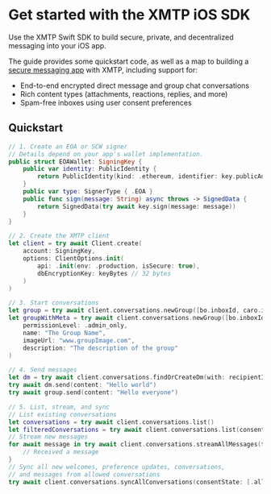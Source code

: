 
<AutoBreadcrumb />

# Get started with the XMTP iOS SDK

Use the XMTP Swift SDK to build secure, private, and decentralized messaging into your iOS app.

The guide provides some quickstart code, as well as a map to building a [secure messaging app](/protocol/security) with XMTP, including support for:

- End-to-end encrypted direct message and group chat conversations
- Rich content types (attachments, reactions, replies, and more)
- Spam-free inboxes using user consent preferences

## Quickstart

```swift [Swift]
// 1. Create an EOA or SCW signer
// Details depend on your app's wallet implementation.
public struct EOAWallet: SigningKey {
    public var identity: PublicIdentity {
        return PublicIdentity(kind: .ethereum, identifier: key.publicAddress)
    }
    public var type: SignerType { .EOA }
    public func sign(message: String) async throws -> SignedData {
        return SignedData(try await key.sign(message: message))
    }
}

// 2. Create the XMTP client
let client = try await Client.create(
    account: SigningKey,
    options: ClientOptions.init(
        api: .init(env: .production, isSecure: true),
        dbEncryptionKey: keyBytes // 32 bytes
    )
)

// 3. Start conversations
let group = try await client.conversations.newGroup([bo.inboxId, caro.inboxId])
let groupWithMeta = try await client.conversations.newGroup([bo.inboxId, caro.inboxId],
    permissionLevel: .admin_only,
    name: "The Group Name",
    imageUrl: "www.groupImage.com",
    description: "The description of the group"
)

// 4. Send messages
let dm = try await client.conversations.findOrCreateDm(with: recipientInboxId)
try await dm.send(content: "Hello world")
try await group.send(content: "Hello everyone")

// 5. List, stream, and sync
// List existing conversations
let conversations = try await client.conversations.list()
let filteredConversations = try await client.conversations.list(consentState: .allowed)
// Stream new messages
for await message in try await client.conversations.streamAllMessages(type: /* OPTIONAL .dms, .groups, .all */, consentState: [.allowed]) {
    // Received a message
}
// Sync all new welcomes, preference updates, conversations,
// and messages from allowed conversations 
try await client.conversations.syncAllConversations(consentState: [.allowed])
```

<InboxGetStarted /> 
